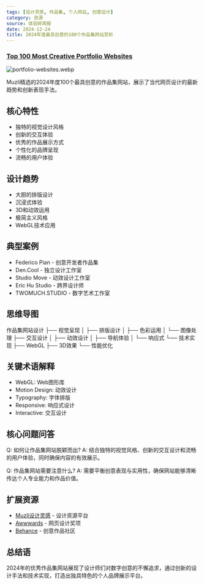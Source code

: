 ```yaml
---
tags: [设计灵感, 作品集, 个人网站, 创意设计]
category: 资源
source: 体验碎周报
date: 2024-12-24
title: 2024年度最具创意的100个作品集网站赏析
---
```


### [Top 100 Most Creative Portfolio Websites](https://muz.li/blog/top-100-most-creative-and-unique-portfolio-websites-of-2024/)

![portfolio-websites.webp](https://muz.li/blog/top-100-most-creative-and-unique-portfolio-websites-of-2024/)

Muzli精选的2024年度100个最具创意的作品集网站，展示了当代网页设计的最新趋势和创新表现手法。

## 核心特性
- 独特的视觉设计风格
- 创新的交互体验
- 优秀的作品展示方式
- 个性化的品牌呈现
- 流畅的用户体验

## 设计趋势
- 大胆的排版设计
- 沉浸式体验
- 3D和动效运用
- 极简主义风格
- WebGL技术应用

## 典型案例
- Federico Pian - 创意开发者作品集
- Den.Cool - 独立设计工作室
- Studio Move - 动效设计工作室
- Eric Hu Studio - 跨界设计师
- TWOMUCH.STUDIO - 数字艺术工作室

## 思维导图
作品集网站设计
├── 视觉呈现
│   ├── 排版设计
│   ├── 色彩运用
│   └── 图像处理
├── 交互设计
│   ├── 动效设计
│   ├── 导航体验
│   └── 响应式
└── 技术实现
    ├── WebGL
    ├── 3D效果
    └── 性能优化

## 关键术语解释
- WebGL: Web图形库
- Motion Design: 动效设计
- Typography: 字体排版
- Responsive: 响应式设计
- Interactive: 交互设计

## 核心问题问答
Q: 如何让作品集网站脱颖而出?
A: 结合独特的视觉风格、创新的交互设计和流畅的用户体验，同时确保内容的有效展示。

Q: 作品集网站需要注意什么?
A: 需要平衡创意表现与实用性，确保网站能够清晰传达个人专业能力和作品价值。

## 扩展资源
- [Muzli设计灵感](https://muz.li/) - 设计资源平台
- [Awwwards](https://www.awwwards.com/) - 网页设计奖项
- [Behance](https://www.behance.net/) - 创意作品社区

## 总结语
2024年的优秀作品集网站展现了设计师们对数字创意的不懈追求，通过创新的设计手法和技术实现，打造出独具特色的个人品牌展示平台。 